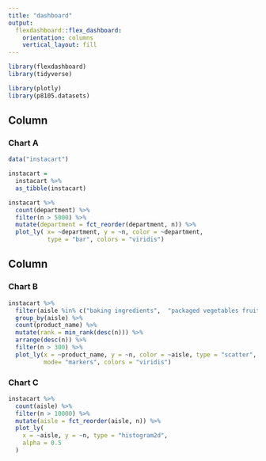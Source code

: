 ```yaml
---
title: "dashboard"
output: 
  flexdashboard::flex_dashboard:
    orientation: columns
    vertical_layout: fill
---
```

```r
library(flexdashboard)
library(tidyverse)

library(plotly)
library(p8105.datasets)
```


Column {data-width=550}
-----------------------------------------------------------------------

### Chart A

```r
data("instacart")

instacart = 
  instacart %>% 
  as_tibble(instacart)

instacart %>% 
  count(department) %>% 
  filter(n > 5000) %>% 
  mutate(department = fct_reorder(department, n)) %>% 
  plot_ly( x= ~department, y = ~n, color = ~department, 
           type = "bar", colors = "viridis")
```

Column {data-width=450}
-----------------------------------------------------------------------

### Chart B

```r
instacart %>% 
  filter(aisle %in% c("baking ingredients",  "packaged vegetables fruits")) %>%
  group_by(aisle) %>% 
  count(product_name) %>% 
  mutate(rank = min_rank(desc(n))) %>% 
  arrange(desc(n)) %>%
  filter(n > 300) %>% 
  plot_ly(x = ~product_name, y = ~n, color = ~aisle, type = "scatter",
          mode= "markers", colors = "viridis")
```

### Chart C

```r
instacart %>% 
  count(aisle) %>% 
  filter(n > 10000) %>% 
  mutate(aisle = fct_reorder(aisle, n)) %>% 
  plot_ly(
    x = ~aisle, y = ~n, type = "histogram2d", 
    alpha = 0.5
  )
```




